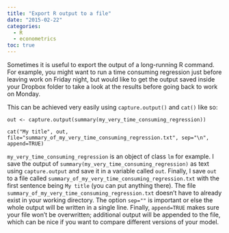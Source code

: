 ```yaml
---
title: "Export R output to a file"
date: "2015-02-22"
categories:
  - R
  - econometrics
toc: true
---
```


<!-- MathJax scripts -->
<script type="text/javascript" async
  src="https://cdn.mathjax.org/mathjax/latest/MathJax.js?config=TeX-MML-AM_CHTML">
</script>

<body>

<p>Sometimes it is useful to export the output of a long-running R command. For example, you might want to run a time consuming regression just before leaving work on Friday night, but would like to get the output saved inside your Dropbox folder to take a look at the results before going back to work on Monday.</p>
<p>This can be achieved very easily using <code>capture.output()</code> and <code>cat()</code> like so:</p>
<pre><code>out &lt;- capture.output(summary(my_very_time_consuming_regression))

cat(&quot;My title&quot;, out, file=&quot;summary_of_my_very_time_consuming_regression.txt&quot;, sep=&quot;\n&quot;, append=TRUE)</code></pre>
<p><code>my_very_time_consuming_regression</code> is an object of class <code>lm</code> for example. I save the output of <code>summary(my_very_time_consuming_regression)</code> as text using <code>capture.output</code> and save it in a variable called <code>out</code>. Finally, I save <code>out</code> to a file called <code>summary_of_my_very_time_consuming_regression.txt</code> with the first sentence being <code>My title</code> (you can put anything there). The file <code>summary_of_my_very_time_consuming_regression.txt</code> doesn’t have to already exist in your working directory. The option <code>sep=&quot;\n&quot;</code> is important or else the whole output will be written in a single line. Finally, <code>append=TRUE</code> makes sure your file won’t be overwritten; additional output will be appended to the file, which can be nice if you want to compare different versions of your model.</p>

</body>
